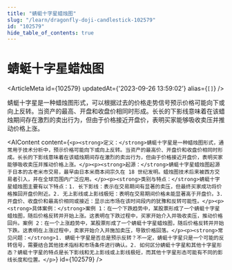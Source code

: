 ```yaml
---
title: "蜻蜓十字星蜡烛图"
slug: "/learn/dragonfly-doji-candlestick-102579"
id: "102579"
hide_table_of_contents: true
---
```



# 蜻蜓十字星蜡烛图

<ArticleMeta id={102579} updatedAt={'2023-09-26 13:59:02'} alias={`[]`} />
<div className='border-solid border-b border-t-0 my-4 border-[var(--ifm-color-gray-300)]' />

蜻蜓十字星是一种蜡烛图形式，可以根据过去的价格走势信号预示价格可能向下或向上反转。当资产的最高、开盘和收盘价相同时形成。长长的下影线意味着在该蜡烛期间存在激烈的卖出行为，但由于价格接近开盘价，表明买家能够吸收卖压并推动价格上涨。

<AIContent content={`<p><strong>定义：</strong>蜻蜓十字星是一种蜡烛图形式，通常用于技术分析中，预示价格可能向下或向上反转。当资产的最高价、开盘价和收盘价相同时形成。长长的下影线意味着在该蜡烛期间存在激烈的卖出行为，但由于价格接近开盘价，表明买家能够吸收卖压并推动价格上涨。</p><p><strong>起源：</strong>蜻蜓十字星蜡烛图起源于日本的古老米市交易，最早由日本米商本间宗久在 18 世纪发明。蜡烛图技术后来被西方交易者引入，并在全球范围内广泛应用。</p><p><strong>类别与特点：</strong>蜻蜓十字星蜡烛图主要有以下特点：1. 长下影线：表示在交易期间有显著的卖压，但最终买家成功将价格推回开盘价附近。2. 无上影线或上影线极短：表明在交易期间价格未能显著高于开盘价。3. 开盘价、收盘价和最高价相同或接近：显示出市场在该时间段内的犹豫和反转可能性。</p><p><strong>具体案例：</strong>案例 1：在一个下跌趋势中，某股票形成了一个蜻蜓十字星蜡烛图，随后价格反转并开始上涨。这表明在下跌过程中，买家开始介入并吸收卖压，推动价格回升。案例 2：在一个上涨趋势中，某股票形成了一个蜻蜓十字星蜡烛图，随后价格反转并开始下跌。这表明在上涨过程中，卖家开始介入并施加卖压，导致价格回落。</p><p><strong>常见问题：</strong>1. 蜻蜓十字星是否总是预示反转？不一定，蜻蜓十字星只是一个可能的反转信号，需要结合其他技术指标和市场条件进行确认。2. 如何区分蜻蜓十字星和其他十字星形态？蜻蜓十字星的特点是长下影线和无上影线或上影线极短，而其他十字星形态可能有不同的影线长度和位置。</p>`} id={102579} />
